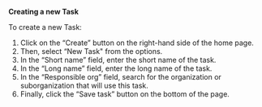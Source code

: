 
<Meta title="ANET Super Users Stories/New Task" />

**Creating a new Task**

To create a new Task:

1. Click on the “Create” button on the right-hand side of the home page.
2. Then, select “New Task" from the options.
3. In the “Short name” field, enter the short name of the task.
4. In the “Long name” field, enter the long name of the task.
5. In the “Responsible org” field, search for the organization or suborganization that will use this task.
6. Finally, click the “Save task” button on the bottom of the page.